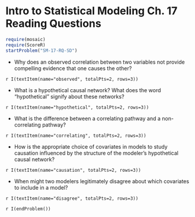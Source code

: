 Intro to Statistical Modeling Ch. 17 Reading Questions
========================================================
```r
require(mosaic)
require(ScoreR)
startProblem("SM-17-RQ-SD")
```

* Why does an observed correlation between two variables not provide compelling evidence that one causes the other? 

 `r I(textItem(name="observed", totalPts=2, rows=3))`

* What is a hypothetical causal network?  What does the word "hypothetical" signify about these networks? 

 `r I(textItem(name="hypothetical", totalPts=2, rows=3))`

* What is the difference between a correlating pathway and a non-correlating pathway? 

 `r I(textItem(name="correlating", totalPts=2, rows=3))`

* How is the appropriate choice of covariates in models to study causation influenced by the structure of the modeler's hypothetical causal network?

 `r I(textItem(name="causation", totalPts=2, rows=3))`

* When might two modelers legitimately disagree about which covariates to include in a model? 

 `r I(textItem(name="disagree", totalPts=2, rows=3))`

`r I(endProblem())`